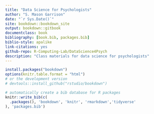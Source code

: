 ```yaml
--- 
title: "Data Science for Psychologists"
author: "S. Mason Garrison"
date: "`r Sys.Date()`"
site: bookdown::bookdown_site
output: bookdown::gitbook
documentclass: book
bibliography: [book.bib, packages.bib]
biblio-style: apalike
link-citations: yes
github-repo: R-Computing-Lab/DataScience4Psych
description: "Class materials for data science for psychologists"
---
```



```r
install.packages("bookdown")
options(knitr.table.format = "html") 
# or the development version
# devtools::install_github("rstudio/bookdown")
```


```r
# automatically create a bib database for R packages
knitr::write_bib(c(
  .packages(), 'bookdown', 'knitr', 'rmarkdown','tidyverse'
), 'packages.bib')
```

